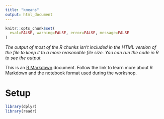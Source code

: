 ```yaml
---
title: "kmeans"
output: html_document
---
```

```r
knitr::opts_chunk$set(
  eval=FALSE, warning=FALSE, error=FALSE, message=FALSE
)
```

*The output of most of the R chunks isn't included in the HTML version of the file to keep it to a more reasonable file size.  You can run the code in R to see the output.*

This is an [R Markdown](https://rmarkdown.rstudio.com/) document.  Follow the link to learn more about R Markdown and the notebook format used during the workshop.

# Setup

```r
library(dplyr)
library(readr)
```